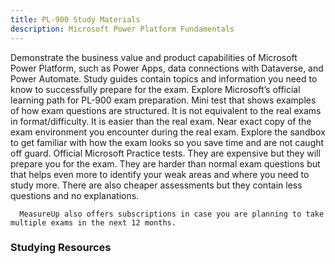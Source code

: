 ```yaml
---
title: PL-900 Study Materials
description: Microsoft Power Platform Fundamentals
---
```



<Card title="Get Started" icon="star"> 
  <LinkCard title="Exam PL-900: Microsoft Power Platform Fundamentals" href="https://learn.microsoft.com/en-us/credentials/certifications/power-platform-fundamentals/?WT.mc_id=studentamb_165290" target="_blank"/>
      Demonstrate the business value and product capabilities of Microsoft Power Platform, such as Power Apps, data connections with Dataverse, and Power Automate.
  <LinkCard title="PL-900 Study Guide" href="https://learn.microsoft.com/en-us/credentials/certifications/resources/study-guides/pl-900?WT.mc_id=studentamb_165290" target="_blank"/>
      Study guides contain topics and information you need to know to successfully prepare for the exam.
  <LinkCard title="Microsoft Learn" href="https://learn.microsoft.com/en-us/training/courses/pl-900t00?WT.mc_id=studentamb_165290" target="_blank"/>
      Explore Microsoft’s official learning path for PL-900 exam preparation.
  <LinkCard title="Practice Assessment" href="https://learn.microsoft.com/en-us/certifications/exams/pl-900/practice/assessment?assessment-type=practice&assessmentId=34&WT.mc_id=studentamb_165290" target="_blank"/>
      Mini test that shows examples of how exam questions are structured. It is not equivalent to the real exams in format/difficulty. It is easier than the real exam.
  <LinkCard title="Exam Sandbox" href="https://aka.ms/examdemo" target="_blank"/>
      Near exact copy of the exam environment you encounter during the real exam. Explore the sandbox to get familiar with how the exam looks so you save time and are not caught off guard.
</Card>

<Card title="MeasureUp Practice Tests" icon="open-book"> 
<CardGrid>
  <LinkCard title="MeasureUp Assessment" href="https://www.measureup.com/assessment-pl-900-microsoft-power-platform-fundamentals.html#u44" target="_blank"/>
  <LinkCard title="MeasureUp Practice Test" href="https://www.measureup.com/microsoft-practice-test-pl-900-microsoft-power-platform-fundamentals.html#u44" target="_blank"/>
</CardGrid>
  <LinkCard title="MeasureUp Subscriptions" href="https://www.measureup.com/subscription-plans-for-individuals#u44" target="_blank"/>
      Official Microsoft Practice tests. They are expensive but they will prepare you for the exam. They are harder than normal exam questions but that helps 
      even more to identify your weak areas and where you need to study more. There are also cheaper assessments but they contain less questions and no explanations.

      MeasureUp also offers subscriptions in case you are planning to take multiple exams in the next 12 months. 
</Card>

### Studying Resources

<Tabs>

  <TabItem label="Text">
  <CardGrid>
    <LinkCard title="Microsoft Learn" href="https://learn.microsoft.com/en-us/training/courses/pl-900t00?WT.mc_id=studentamb_165290" target="_blank"/>
  </CardGrid>
  </TabItem>

  <TabItem label="Videos">
  <CardGrid>
    <LinkCard title="freeCodeCamp.org PL-900 Course" href="https://www.youtube.com/watch?v=ZTPcRWK0ytE" target="_blank"/>
    <LinkCard title="John Savill PL-900 Study Cram" href="https://www.youtube.com/watch?v=lbPHM-MiEUA" target="_blank"/>
    <LinkCard title="A Guide To Cloud" href="https://www.youtube.com/playlist?list=PLhLKc18P9YOAw_Iuo68yy47_HDoH7AT1N" target="_blank"/>
    <LinkCard title="Microsoft Virtual Training Day - Power Platform Fundamentals" href="https://events.microsoft.com/en-us/allevents/?language=English&clientTimeZone=1&search=Microsoft%20Power%20Platform%20Virtual%20Training%20Day:%20Fundamentals" target="_blank"/>
  </CardGrid>
  </TabItem>

  <TabItem label="Tests">
  <CardGrid>
    <LinkCard title="Microsoft Learn Practice Assessment" href="https://learn.microsoft.com/en-us/certifications/exams/pl-900/practice/assessment?assessment-type=practice&assessmentId=34&WT.mc_id=studentamb_165290" target="_blank"/>
    <LinkCard title="MeasureUp Practice Tests" href="https://www.measureup.com/microsoft-practice-test-pl-900-microsoft-power-platform-fundamentals.html#u44" target="_blank"/>
    <LinkCard title="MeasureUp Assessment" href="https://www.measureup.com/assessment-pl-900-microsoft-power-platform-fundamentals.html#u44" target="_blank"/>
  </CardGrid>
  </TabItem>

  <TabItem label="Paid">
  <CardGrid>
</CardGrid>
  </TabItem>

  <TabItem label="Misc">
  <CardGrid>
  </CardGrid>
  </TabItem>
</Tabs>
